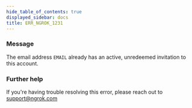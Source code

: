 ```yaml
---
hide_table_of_contents: true
displayed_sidebar: docs
title: ERR_NGROK_1231
---
```


### Message

The email address `EMAIL` already has an active, unredeemed invitation to this account.

### Further help

If you're having trouble resolving this error, please reach out to [support@ngrok.com](mailto:support@ngrok.com?subject=Help%20with%20ERR_NGROK_1231)
